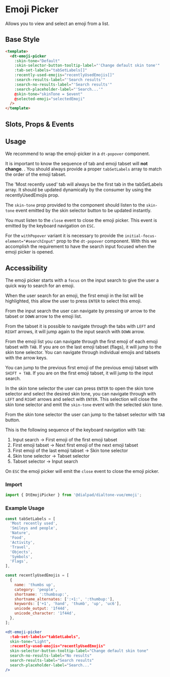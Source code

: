 

<Meta of={EmojiPickerStories}/>

# Emoji Picker

<Subtitle>
  Allows you to view and select an emoji from a list.
</Subtitle>

## Base Style

<Canvas>
  <Story of={EmojiPickerStories.Default} />
</Canvas>

```html
<template>
  <dt-emoji-picker
    :skin-tone="Default"
    :skin-selector-button-tooltip-label="'Change default skin tone'"
    :tab-set-labels="tabSetLabels[]"
    :recently-used-emojis="recentlyUsedEmojis[]"
    :search-results-label="'Search results'"
    :search-no-results-label="'Search results'"
    :search-placeholder-label="'Search...'"
    @skin-tone="skinTone = $event"
    @selected-emoji="selectedEmoji"
  />
</template>
```

## Slots, Props & Events

<Controls />

## Usage

We recommend to wrap the emoji-picker in a `dt-popover` component.

It is important to know the sequence of tab and emoji tabset will **not change**.
.
You should always provide a proper `tabSetLabels` array to match the order of the emoji tabset.

The 'Most recently used' tab will always be the first tab in the tabSetLabels array.
It should be updated dynamically by the consumer by using the recentlyUsedEmojis prop.

The `skin-tone` prop provided to the component should listen to
the `skin-tone` event emitted by the skin selector button to be updated instantly.

You must listen to the `close` event to close the emoji picker. This event is emitted by the keyboard navigation on `ESC`.

For the `withPopover` variant it is necessary to provide the `initial-focus-element="#searchInput"` prop
to the `dt-popover` component.
With this we accomplish the requirement to have the search input focused when the emoji picker is opened.

## Accessibility

The emoji picker starts with a `focus` on the input search to give the user a quick way to search for an emoji.

When the user search for an emoji, the first emoji in the list will be highlighted,
this allow the user to press `ENTER` to select this emoji.

From the input search the user can navigate by pressing `UP` arrow to the tabset or `DOWN` arrow to the emoji list.

From the tabset it is possible to navigate through the tabs with `LEFT` and `RIGHT` arrows,
it will jump again to the input search with `DOWN` arrow.

From the emoji list you can navigate through the first emoji of each emoji tabset with `TAB`.
If you are on the last emoji tabset (flags), it will jump to the skin tone selector.
You can navigate through individual emojis and tabsets with the arrow keys.

You can jump to the previous first emoji of the previous emoji tabset with `SHIFT + TAB`.
If you are on the first emoji tabset, it will jump to the input search.

In the skin tone selector the user can press `ENTER` to open the skin tone selector and select the desired skin tone,
you can navigate through with `LEFT` and `RIGHT` arrows and select with `ENTER`.
This selection will close the skin tone selector and emit the `skin-tone` event with the selected skin tone.

From the skin tone selector the user can jump to the tabset selector with `TAB` button.

This is the following sequence of the keyboard navigation with `TAB`:

1. Input search -> First emoji of the first emoji tabset
2. First emoji tabset -> Next first emoji of the next emoji tabset
3. First emoji of the last emoji tabset -> Skin tone selector
4. Skin tone selector -> Tabset selector
5. Tabset selector -> Input search

On `ESC` the emoji picker will emit the `close` event to close the emoji picker.

### Import

```jsx
import { DtEmojiPicker } from '@dialpad/dialtone-vue/emoji';
```

### Example Usage

```jsx
const tabSetLabels = [
  'Most recently used',
  'Smileys and people',
  'Nature',
  'Food',
  'Activity',
  'Travel',
  'Objects',
  'Symbols',
  'Flags',
],

const recentlyUsedEmojis = [
  {
    name: 'thumbs up',
    category: 'people',
    shortname: ':thumbsup:',
    shortname_alternates: [':+1:', ':thumbup:'],
    keywords: ['+1', 'hand', 'thumb', 'up', 'uc6'],
    unicode_output: '1f44d',
    unicode_character: '1f44d',
  },
];

<dt-emoji-picker
  :tab-set-labels="tabSetLabels",
  skin-tone="Light",
  :recently-used-emojis="recentlyUsedEmojis"
  skin-selector-button-tooltip-label="Change default skin tone"
  search-no-results-label="No results"
  search-results-label="Search results"
  search-placeholder-label="Search..."
/>
```
